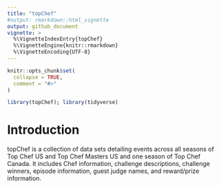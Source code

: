 ```yaml
---
title: "topChef"
#output: rmarkdown::html_vignette
output: github_document
vignette: >
  %\VignetteIndexEntry{topChef}
  %\VignetteEngine{knitr::rmarkdown}
  %\VignetteEncoding{UTF-8}
---
```


```r
knitr::opts_chunk$set(
  collapse = TRUE,
  comment = "#>"
)
```

```r
library(topChef); library(tidyverse)
```
# Introduction
topChef is a collection of data sets detailing events across all seasons of Top Chef US and Top Chef Masters US and one season of Top Chef Canada. It includes Chef information, challenge descriptions, challenge winners, episode information, guest judge names, and reward/prize information.


